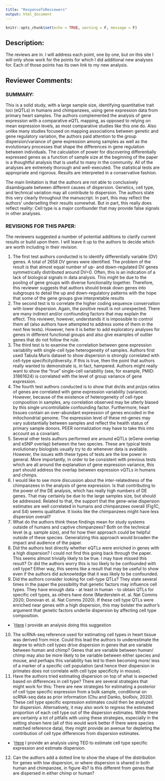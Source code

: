 ```yaml
---
title: "ResponseToReviewers"
output: html_document
---
```


```r
knitr::opts_chunk$set(echo = TRUE, warning = F, message = F)
```

## Description:

The reviews are in. I will address each point, one by one, but on this site I will only show work for the points for which I did additional new analyses for. Each of those points has its own link to my new analysis.

## Reviewer Comments:

### SUMMARY: 

This is a solid study, with a large sample size, identifying quantitative trait loci (eQTLs) in humans and chimpanzees, using gene expression data from primary heart samples. The authors complemented the analysis of gene expression with a comparative eQTL mapping, as opposed to relying on mean expression levels, as most comparative studies like this one do. Also unlike many studies focused on mapping associations between genetic and gene regulatory variation, the authors paid attention to the group dispersion/variance of gene expression among samples as well as the evolutionary processes that shape the differences in gene regulation between individuals. The calculation of power for discovering differentially expressed genes as a function of sample size at the beginning of the paper is a thoughtful analysis that is useful to many in the community. All of the analyses are extremely thorough and well-executed. The statistical tests are appropriate and rigorous. Results are interpreted in a conservative fashion. 

The main limitation is that the authors are not able to conclusively disambiguate between different causes of dispersion. Genetics, cell type, and technical variation may all contribute to dispersion. The authors state this very clearly throughout the manuscript. In part, this may reflect the authors' underselling their results somewhat. But in part, this really does reflect reality: Cell type is a major confounder that may provide false signals in other analyses. 

### REVISIONS FOR THIS PAPER: 

The reviewers suggested a number of potential additions to clarify current results or build upon them. I will leave it up to the authors to decide which are worth including in their revision. 

1. The first test authors conducted is to identify differentially variable (DV) genes. A total of 2658 DV genes were identified. The problem of the result is that almost equal number of up- and down-regulated DV genes symmetrically distributed around DV=0. Often, this is an indication of a lack of biological signals in data analysis. This might be due to the pooling of gene groups with diverse functionality together. Therefore, this reviewer suggests that authors should break down genes into subgroups to detail the up and down-regulatory patterns with the hope that some of the gene groups give interpretable results 
1. The second test is to correlate the higher coding sequence conservation with lower dispersion. Again, the positive result is not unexpected. There are many indirect and/or confounding factors that may explain the effect. This reviewer, however, understands it is impossible to control them all (also authors have attempted to address some of them in the next few tests). However, here it is better to add exploratory analyses for genes in different functional groups and also give examples of outlier genes that do not follow the rule. 
1. The third test is to examine the correlation between gene expression variability with single-cell type heterogeneity of samples. Authors first used Tabula Muris dataset to show dispersion is strongly correlated with cell-type specificity/diversity. If this is true, then the point that authors really wanted to demonstrate is, in fact, hampered. Authors might really want to show the "true" single-cell variability (see, for example, PMID: 31861624) is correlated with the level of group variance of gene expression. 
1. The fourth test authors conducted is to show that dn/ds and pn/ps ratios of genes are correlated with gene expression variability (variance). However, because of the existence of heterogeneity of cell-type composition in samples, any correlation observed may be utterly biased by this single uncontrollable confounding factor. Furthermore, heart tissues contain an over-abundant expression of genes encoded in the mitochondrial genome. The expression level of these mt-genes may vary substantially between samples and reflect the health status of primary sample donors. PEER normalization may have to take this into account as a covariant. 
1. Several other tests authors performed are around eQTLs (eGene overlap and eSNP overlap) between the two species. These are typical tests evolutionary biologists usually try to do whenever data is available. However, the issues with these types of tests are the low power in general. More importantly, in order to be consistent with previous tests which are all around the explanation of gene expression variance, this part should address the overlap between expression vQTLs in humans and chimps. 
1. I would like to see more discussion about the inter-relatedness of the chimpanzees in the analysis of gene expression. Is that contributing to the power of the DE analysis, which has really high numbers of DE genes. That may certainly be due to the large samples size, but should be addressed. Related to that, the support that the gene-wise dispersion estimates are well correlated in humans and chimpanzees overall (Fig1C, and S4) seems qualitative. It looks like the chimpanzees might have less dispersion overall? 
1. What do the authors think these findings mean for study systems outside of humans and captive chimpanzees? Both on the technical level (e.g. sample size), and for how their approach could be helpful outside of these species. Generalizing this approach would broaden the impact and audience of the paper. 
1. Did the authors test directly whether eQTLs were enriched in genes with a high dispersion? I could not find this going back through the paper. This seems almost trivially likely to be true. I may have missed this result? Or did the authors worry this is too likely to be confounded with cell type? Either way, this seems like a result that may be useful to show even if the authors did acknowledge that it was likely to be confounded. 
1. Did the authors consider looking for cell-type QTLs? They state several times in the paper the possibility that genetic factors may influence cell types. They have enough data - at least in human - to obtain QTLs for specific cell types, as others have done (Marderstein et. al. Nat Comms 2020; Donovan et. al. Nat Comms 2020). If these cell type QTLs were enriched near genes with a high dispersion, this may bolster the author's argument that genetic factors underlie dispersion by affecting cell type composition.
  -  `[Here](20200907_Response_Point_09.html) I provide an analysis doing this suggestion
10. The scRNA-seq reference used for estimating cell types in heart tissue was derived from mice. Could this lead the authors to underestimate the degree to which cell types drive dispersion in genes that are variable between human and chimp? Genes that are variable between human/ chimp may also be more likely to be variable between either species and mouse, and perhaps this variability has led to them becoming more/ less of a marker of a specific cell population (and hence their dispersion in primates does not correlate with cell type specificity in mouse). 
1. Have the authors tried estimating dispersion on top of what is expected based on differences in cell type? There are several strategies that might work for this: There are new strategies for estimating a posterior of cell type specific expression from a bulk sample, conditional on scRNA-seq data as prior information (Chu and Danko, bioRxiv, 2020). These cell type specific expression estimates could then be analyzed for dispersion. Alternatively, it may also work to regress the estimated proportion of each cell type out of the dispersion estimates. While there are certainly a lot of pitfalls with using these strategies, especially in the setting shown here (all of this would work better if there were species matched reference data), they might provide an avenue for depleting the contribution of cell type differences from dispersion estimates. 

  -  `[Here](20200907_Response_Point_11.html) I provide an analysis using TED to estimate cell type specific expression and estimate dispersion. 

12. Can the authors add a dotted line to show the shape of the distribution for genes with low dispersion, or where dispersion is shared in both human and chimpanzee, in figure 4b? Is this different from genes that are dispersed in either chimp or human? 
